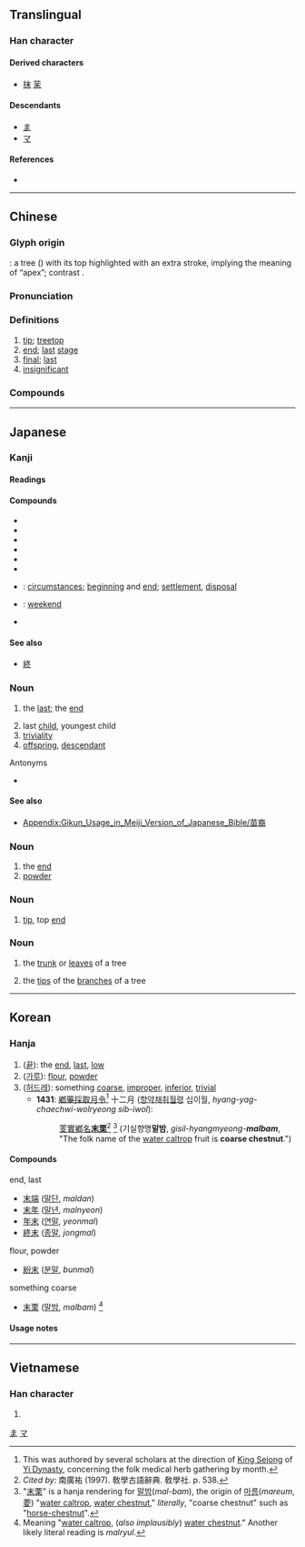 {{also|夫|禾|末|天|未|夭|木}}
{{character info/new}}
==Translingual==
{{stroke order|strokes=5}}

===Han character===
{{Han char|rn=75|rad=木|as=01|sn=5|four=50900|canj=DJ}}

====Derived characters====
* [[抹]] [[茉]]

====Descendants====
* [[ま]]
* [[マ]]

====References====
* {{Han ref|kx=0509.060|dkj=14420|dj=0891.010|hdz=21150.020|uh=672B|ud=26411|bh=A5BD|bd=42429}}

[[Category:Han characters from which hiragana were derived|ま]]
[[Category:Han characters from which katakana were derived|マ]]

----

==Chinese==
{{zh-forms}}

===Glyph origin===
{{Han etym}}
{{liushu|i}}: a tree ({{zh-l|*木}}) with its top highlighted with an extra stroke, implying the meaning of “apex”; contrast {{zh-l|*本}}.

===Pronunciation===
{{zh-pron
|m=mò,me
|m-s=
|c=mut6
|c-t=
|g=
|h=pfs=ma̍t;gd=mad6
|j=
|mb=muòi/mŏ̤ 
|md=
|mn=boa̍h/boa̍t
|mn_note=boa̍h - vernacular; boa̍t - literary
|mn-t=bhuah8/muêg8/muag8
|mn-t_note=bhuah8 - vernacular; muêg8, muag8 - literary
|w=5meq
|x=
|mc=y
|oc=y
|ma=y
|cat=n,a
}}

===Definitions===
{{zh-hanzi}}

# [[tip]]; [[treetop]]
# [[end]]; [[last]] [[stage]]
# [[final]]; [[last]]
# [[insignificant]]

===Compounds===
{{zh-der|芥末|週末|末日|去本就末|副末|彊弩之末|崇本抑末|封胡羯末|弩末|天末|封胡遏末|姻末|世紀末|岑樓齊末|三梢末尾|么末|忝在愛末|務本抑末|切末|彊本弱末|天末涼風|卑末|底末|小末|強弩之末|始末|四末|外末|世界末日|微末|凶終隙末|本末|末娘|末子堆|末路|毫末|敬陪末坐|末了|末俗|末臣|本末有序|末子|末民|末官|末世|末疾|末世論|棄本逐末|末尾三梢|捨本逐末|末光|末代皇帝|末耐何|末藝|末造|末技|末流|末代|末路之難|末如之何|本同末異|末梢神經|桑榆末景|末異|末站|末後|末泥|末末了|末事|本末不稱|末路窮途|晚節末路|末行|末那|眇天末|砌末|窮途末路|末作|本末顛倒|神經末梢|殘燈末廟|末腳|末伏|磨末器|正末|研末|末節細行|本末舛逆|末席|煤末|末節|末學|末兒|末奈何|末路人|月末|末尾|末端|片長末技|末杪年|末躬|秋毫之末|末法|末等|末大必折|浮末|末班車|末葉|末梢|末梢頭|末命|末著|末學膚受|歲末|末浪|末座|毫末之利|本末倒置|末項|末過|末議|末期|末大不掉|末堂|末位|末上|期末考|末年|敬陪末座|末尾三稍|沖末|損本逐末|葭莩之末|繁文末節|舍本問末|落末|細枝末節|舍本事末|結末|茶葉末|麥末|逐末|高末兒|蘭花末兒|藥末|錐刀之末|篤篤末末|背本爭末|莩末|頭上末下|粉末|英雄末路|顛末|醜末|細微末節|逐末捨本|鋸末|背本趨末|週末效應|那末|趨末背本|起末|茶末}}

----

==Japanese==

===Kanji===
{{ja-kanji|grade=4|rs=木01}}

====Readings====
{{ja-readings
|goon=まち, まつ
|kanon=ばつ
|kun=うら-, うれ-, お-わり<を-はり, すえ-<すゑ-
}}

====Compounds====
{{der-top|Compounds}}
* {{ja-r|末期|まっき}}
* {{ja-r|末梢|まっしょう}}
* {{ja-r|末代|まつだい}}
* {{ja-r|末端|まったん}}
* {{ja-r|末尾|まつび}}
* {{ja-r|結末|けつまつ}}
* {{ja-r|始末|しまつ}}: [[circumstances]]; [[beginning]] and [[end]]; [[settlement]], [[disposal]]
* {{ja-r|週末|しゅうまつ}}: [[weekend]]
* {{ja-r|本末|ほんまつ}}
{{der-bottom}}

====See also====
*[[終]]

===Noun===
{{ja-noun|すえ|hhira=すゑ}}

# the [[last]]; the [[end]]
#:{{ja-usex|今年'''末'''までに|ことし '''すえ''' まで に|until the '''end''' of this year}}
# last [[child]], youngest child
# [[triviality]]
# [[offspring]], [[descendant]]

;Antonyms
*{{sense|last, end}} {{ja-r|初|はつ|gloss=[[first]], [[beginning]]}}

====See also====
*[[Appendix:Gikun_Usage_in_Meiji_Version_of_Japanese_Bible/苗裔]]

===Noun===
{{ja-noun|まつ}}

# the [[end]]
# [[powder]]

===Noun===
{{ja-noun|うら}}

# {{lb|ja|archaic|sort=うら}} [[tip]], top [[end]]

===Noun===
{{ja-noun|うれ}}

# {{lb|ja|archaic|sort=うれ}} the [[trunk]] or [[leaves]] of a tree
# {{lb|ja|archaic|sort=うれ}} the [[tip]]s of the [[branch]]es of a tree

----

==Korean==

===Hanja===
{{ko-hanja|hangeul=말|eumhun=|rv=mal|mr=mal|y=mal}}

# ([[끝]]): the [[end]], [[last]], [[low]]
# ([[가루]]): [[flour]], [[powder]]
# ([[허드레]]): something [[coarse]], [[improper]], [[inferior]], [[trivial]]
#* '''1431''': [[鄕藥採取月令]]<ref>This was authored by several scholars at the direction of [[w:King Sejong|King Sejong]] of [[w:Yi Dynasty|Yi Dynasty]], concerning the folk medical herb gathering by month. </ref> 十二月 ([[향약채취월령]] 십이월, ''hyang-yag-chaechwi-wolryeong sib-iwol''):
#*: [[芰]][[實]][[鄕]][[名]]'''[[末]][[栗]]'''<ref>''Cited by'': 南廣祐 (1997). 敎學古語辭典. 敎學社. p. 538. </ref> <ref>"[[末]][[栗]]" is a hanja rendering for [[말밤]](''mal-bam''), the origin of [[마름]](''mareum'', [[菱]]) "[[water caltrop]], [[water chestnut]]," ''literally'', "coarse chestnut" such as "[[horse-chestnut]]". </ref> (기실향명'''말밤''', ''gisil-hyangmyeong-'''malbam''''', "The folk name of the [[water caltrop]] fruit is '''coarse chestnut'''.")

====Compounds====
{{top3}}
; end, last
* [[末端]] ([[말단]], ''maldan'')
* [[末年]] ([[말년]], ''malnyeon'')
* [[年末]] ([[연말]], ''yeonmal'')
* [[終末]] ([[종말]], ''jongmal'')
{{mid3}}
; flour, powder
* [[紛末]] ([[분말]], ''bunmal'')
{{mid3}}
; something coarse
* [[末栗]] ([[말밤]], ''malbam'') <ref>Meaning "[[water caltrop]], (''also implausibly'') [[water chestnut]]." Another likely literal reading is ''malryul''. </ref>
{{bottom}}

====Usage notes====
<references />

----

==Vietnamese==

===Han character===
{{vi-hantu|[[mạt]], [[mất]], [[mặt]], [[mết]], [[mệt]], [[mượt]]|rs=木01}}

# {{defn|lang=vi|sort=木01}}